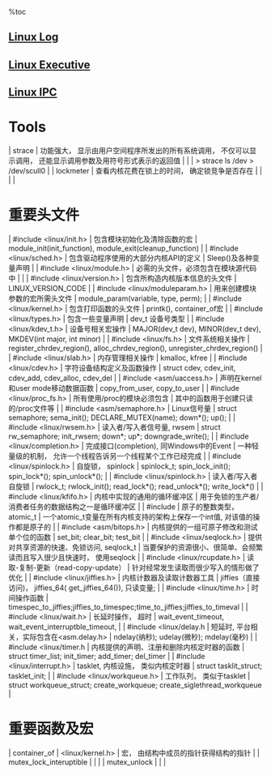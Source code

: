%toc

== [[Linux Log]] ==
== [[Linux Executive]] ==
== [[Linux IPC]] ==


= Tools =
| strace    | 功能强大， 显示由用户空间程序所发出的所有系统调用， 不仅可以显示调用， 还能显示调用参数及用符号形式表示的返回值 |
|           | > strace ls /dev > /dev/scull0                                                                                  |
| lockmeter | 查看内核花费在锁上的时间， 确定锁竞争是否存在                                                                   |
|           |                                                                                                                 |


= 重要头文件 =
| #include <linux/init.h>        | 包含模块初始化及清除函数的宏               | module_init(init_function), module_exit(cleanup_function)                   |
| #include <linux/sched.h>       | 包含驱动程序使用的大部分内核API的定义      | Sleep()及各种变量声明                                                       |
| #include <linux/module.h>      | 必需的头文件，必须包含在模块源代码中       |                                                                             |
| #include <linux/version.h>     | 包含所构造内核版本信息的头文件             | LINUX_VERSION_CODE                                                          |
| #include <linux/moduleparam.h> | 用来创建模块参数的宏所需头文件             | module_param(variable, type, perm);                                         |
| #include <linux/kernel.h>      | 包含打印函数的头文件                       | printk(), container_of宏                                                    |
| #include <linux/types.h>       | 包含一些变量声明                           | dev_t 设备号类型                                                            |
| #include <linux/kdev_t.h>      | 设备号相关宏操作                           | MAJOR(dev_t dev), MINOR(dev_t dev), MKDEV(int major, int minor)             |
| #include <linux/fs.h>          | 文件系统相关操作                           | register_chrdev_region(), alloc_chrdev_region(), unregister_chrdev_region() |
| #include <linux/slab.h>        | 内存管理相关操作                           | kmalloc, kfree                                                              |
| #include <linux/cdev.h>        | 字符设备结构定义及函数操作                 | struct cdev, cdev_init, cdev_add, cdev_alloc, cdev_del                      |
| #include <asm/uaccess.h>       | 声明在kernel和user mode移动数据函数        | copy_from_user, copy_to_user                                                |
| #include <linux/proc_fs.h>     | 所有使用/proc的模块必须包含                | 其中的函数用于创建只读的/proc文件等                                         |
| #include <asm/semaphore.h>     | Linux信号量                                | struct semaphore;  sema_init();  DECLARE_MUTEX(name); down*(); up();        |
| #include <linux/rwsem.h>       | 读入者/写入者信号量, rwsem                 | struct rw_semaphore;  init_rwsem; down*; up*; downgrade_write();            |
| #include <linux/completion.h>  | 完成接口(completion), 同Windows中的Event   | 一种轻量级的机制， 允许一个线程告诉另一个线程某个工作已经完成               |
| #include <linux/spinlock.h>    | 自旋锁， spinlock                          | spinlock_t; spin_lock_init(); spin_lock*(); spin_unlock*();                 |
| #include <linux/spinlock.h>    | 读入者/写入者自旋锁                        | rwlock_t; rwlock_init(); read_lock*(); read_unlock*(); write_lock*()        |
| #include <linux/kfifo.h>       | 内核中实现的通用的循环缓冲区               | 用于免锁的生产者/消费者任务的数据结构之一是循环缓冲区                       |
| #include <asm/atomic>          | 原子的整数类型， atomic_t                  | 一个atomic_t变量在所有内核支持的架构上保存一个int值, 对该值的操作都是原子的 |
| #include <asm/bitops.h>        | 内核提供的一组可原子修改和测试单个位的函数 | set_bit; clear_bit; test_bit                                                |
| #include <linux/seqlock.h>     | 提供对共享资源的快速、免锁访问, seqlock_t  | 当要保护的资源很小、很简单、会频繁读而且写入很少且快速时， 使用seqlock      |
| #include <linux/rcupdate.h>    | 读取-复制-更新（read-copy-update）         | 针对经常发生读取而很少写入的情形做了优化                                    |
| #include <linux/jiffies.h>     | 内核计数器及读取计数器工具                 | jiffies（直接访问)， jiffies_64( get_jiffies_64()), 只读变量;               |
| #include <linux/time.h>        | 时间操作函数                               | timespec_to_jiffies;jiffies_to_timespec;time_to_jiffies;jiffies_to_timeval  |
| #include <linux/wait.h>        | 长延时操作， 超时                          | wait_event_timeout, wait_event_interruptble_timeout,                        |
| #include <linux/delay.h        | 短延时, 平台相关，实际包含在<asm.delay.h>  | ndelay(纳秒); udelay(微秒); mdelay(毫秒)                                    |
| #include <linux/timer.h        | 内核提供的声明、注册和删除内核定时器的函数 | struct timer_list; init_timer; add_timer; del_timer                         |
| #include <linux/interrupt.h>   | tasklet, 内核设施， 类似内核定时器         | struct tasklit_struct; tasklet_init;                                        |
| #include <linux/workqueue.h>   | 工作队列， 类似于tasklet                   | struct workqueue_struct; create_workqueue; create_siglethread_workqueue     |



= 重要函数及宏 =
| container_of            | <linux/kernel.h> | 宏， 由结构中成员的指针获得结构的指针 |
| mutex_lock_interuptible |                  |                                       |
| mutex_unlock            |                  |                                       |

